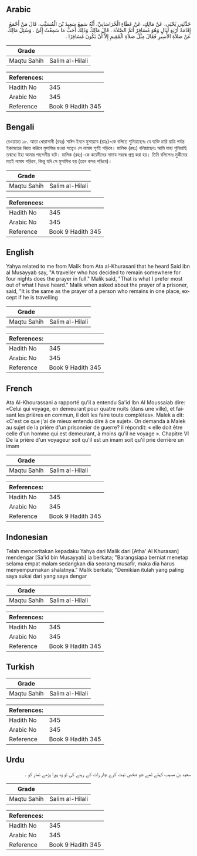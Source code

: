 ## Arabic


<div dir="rtl" lang="ar" style={{fontSize:'larger',backgroundColor:'#f8f9fa',padding:20}}>
حَدَّثَنِي يَحْيَى، عَنْ مَالِكٍ، عَنْ عَطَاءٍ الْخُرَاسَانِيِّ، أَنَّهُ سَمِعَ سَعِيدَ بْنَ الْمُسَيَّبِ، قَالَ مَنْ أَجْمَعَ إِقَامَةً أَرْبَعَ لَيَالٍ وَهُوَ مُسَافِرٌ أَتَمَّ الصَّلاَةَ ‏.‏ قَالَ مَالِكٌ وَذَلِكَ أَحَبُّ مَا سَمِعْتُ إِلَىَّ ‏.‏ وَسُئِلَ مَالِكٌ عَنْ صَلاَةِ الأَسِيرِ فَقَالَ مِثْلُ صَلاَةِ الْمُقِيمِ إِلاَّ أَنْ يَكُونَ مُسَافِرًا ‏.‏
</div>
<div style={{backgroundColor:'#f8f9fa',padding:20, marginBottom: 10}}><table> <thead> <tr> <th>Grade</th> <th></th> </tr> </thead> <tbody> <tr><td>Maqtu Sahih</td><td>Salim al-Hilali</td></tr></tbody></table><table> <thead> <tr> <th>References:</th> <th></th> </tr> </thead> <tbody><tr><td>Hadith No</td><td>345</td></tr><tr><td>Arabic No</td><td>345</td></tr><tr><td>Reference</td><td>Book 9 Hadith 345</td></tr></tbody></table></div>

## Bengali


<div dir="ltr" lang="bn" style={{fontSize:'larger',backgroundColor:'#f8f9fa',padding:20}}>
রেওয়ায়ত ১৮. আতা খোরাসানী (রহঃ) সাঈদ ইবনে মুসায়্যাব (রহঃ)-কে বলিতে শুনিয়াছেনঃ যে ব্যক্তি চারি রাত্রি পর্যন্ত ইকামতের নিয়ত করিবে মুসাফির হওয়া সত্ত্বেও সে নামায পূর্ণই পড়িবে। মালিক (রহঃ) বলিয়াছেনঃ আমি যাহা শুনিয়াছি তন্মধ্যে ইহা আমার পছন্দনীয় বটে। মালিক (রহঃ)-কে কয়েদীদের নামায সম্বন্ধে প্রশ্ন করা হয়। তিনি বলিলেনঃ মুকীমের মতই নামায পড়িবে, কিন্তু যদি সে মুসাফির হয় (তবে কসর পড়িবে)।
</div>
<div style={{backgroundColor:'#f8f9fa',padding:20, marginBottom: 10}}><table> <thead> <tr> <th>Grade</th> <th></th> </tr> </thead> <tbody> <tr><td>Maqtu Sahih</td><td>Salim al-Hilali</td></tr></tbody></table><table> <thead> <tr> <th>References:</th> <th></th> </tr> </thead> <tbody><tr><td>Hadith No</td><td>345</td></tr><tr><td>Arabic No</td><td>345</td></tr><tr><td>Reference</td><td>Book 9 Hadith 345</td></tr></tbody></table></div>

## English


<div dir="ltr" lang="en" style={{fontSize:'larger',backgroundColor:'#f8f9fa',padding:20}}>
Yahya related to me from Malik from Ata al-Khurasani that he heard Said ibn al Musayyab say, "A traveller who has decided to remain somewhere for four nights does the prayer in full." Malik said, "That is what I prefer most out of what I have heard." Malik when asked about the prayer of a prisoner, said, "It is the same as the prayer of a person who remains in one place, except if he is travelling
</div>
<div style={{backgroundColor:'#f8f9fa',padding:20, marginBottom: 10}}><table> <thead> <tr> <th>Grade</th> <th></th> </tr> </thead> <tbody> <tr><td>Maqtu Sahih</td><td>Salim al-Hilali</td></tr></tbody></table><table> <thead> <tr> <th>References:</th> <th></th> </tr> </thead> <tbody><tr><td>Hadith No</td><td>345</td></tr><tr><td>Arabic No</td><td>345</td></tr><tr><td>Reference</td><td>Book 9 Hadith 345</td></tr></tbody></table></div>

## French


<div dir="ltr" lang="fr" style={{fontSize:'larger',backgroundColor:'#f8f9fa',padding:20}}>
Ata Al-Khourassani a rapporté qu'il a entendu Sa'id Ibn Al Moussaiab dire: «Celui qui voyage, en demeurant pour quatre nuits (dans une ville), et faisant les prières en commun, il doit les faire toute complètes». Malek a dit: «C'est ce que j'ai de mieux entendu dire à ce sujet». On demanda à Malek au sujet de la prière d'un prisonnier de guerre? il répondit: « elle doit être celle d'un homme qui est demeurant, à moins qu'il ne voyage ». Chapitre VI De la prière d'un voyageur soit qu'il est un imam soit qu'il prie derrière un imam
</div>
<div style={{backgroundColor:'#f8f9fa',padding:20, marginBottom: 10}}><table> <thead> <tr> <th>Grade</th> <th></th> </tr> </thead> <tbody> <tr><td>Maqtu Sahih</td><td>Salim al-Hilali</td></tr></tbody></table><table> <thead> <tr> <th>References:</th> <th></th> </tr> </thead> <tbody><tr><td>Hadith No</td><td>345</td></tr><tr><td>Arabic No</td><td>345</td></tr><tr><td>Reference</td><td>Book 9 Hadith 345</td></tr></tbody></table></div>

## Indonesian


<div dir="ltr" lang="id" style={{fontSize:'larger',backgroundColor:'#f8f9fa',padding:20}}>
Telah menceritakan kepadaku Yahya dari Malik dari [Atha' Al Khurasan] mendengar [Sa'id bin Musayyab] ia berkata; "Barangsiapa berniat menetap selama empat malam sedangkan dia seorang musafir, maka dia harus menyempurnakan shalatnya." Malik berkata; "Demikian itulah yang paling saya sukai dari yang saya dengar
</div>
<div style={{backgroundColor:'#f8f9fa',padding:20, marginBottom: 10}}><table> <thead> <tr> <th>Grade</th> <th></th> </tr> </thead> <tbody> <tr><td>Maqtu Sahih</td><td>Salim al-Hilali</td></tr></tbody></table><table> <thead> <tr> <th>References:</th> <th></th> </tr> </thead> <tbody><tr><td>Hadith No</td><td>345</td></tr><tr><td>Arabic No</td><td>345</td></tr><tr><td>Reference</td><td>Book 9 Hadith 345</td></tr></tbody></table></div>

## Turkish


<div dir="ltr" lang="tr" style={{fontSize:'larger',backgroundColor:'#f8f9fa',padding:20}}>

</div>
<div style={{backgroundColor:'#f8f9fa',padding:20, marginBottom: 10}}><table> <thead> <tr> <th>Grade</th> <th></th> </tr> </thead> <tbody> <tr><td>Maqtu Sahih</td><td>Salim al-Hilali</td></tr></tbody></table><table> <thead> <tr> <th>References:</th> <th></th> </tr> </thead> <tbody><tr><td>Hadith No</td><td>345</td></tr><tr><td>Arabic No</td><td>345</td></tr><tr><td>Reference</td><td>Book 9 Hadith 345</td></tr></tbody></table></div>

## Urdu


<div dir="rtl" lang="ur" style={{fontSize:'larger',backgroundColor:'#f8f9fa',padding:20}}>
سعید بن مسیب کہتے تھے جو شخص نیت کرے چار رات کے رہنے کی تو وہ پورا پڑھے نماز کو ۔
</div>
<div style={{backgroundColor:'#f8f9fa',padding:20, marginBottom: 10}}><table> <thead> <tr> <th>Grade</th> <th></th> </tr> </thead> <tbody> <tr><td>Maqtu Sahih</td><td>Salim al-Hilali</td></tr></tbody></table><table> <thead> <tr> <th>References:</th> <th></th> </tr> </thead> <tbody><tr><td>Hadith No</td><td>345</td></tr><tr><td>Arabic No</td><td>345</td></tr><tr><td>Reference</td><td>Book 9 Hadith 345</td></tr></tbody></table></div>